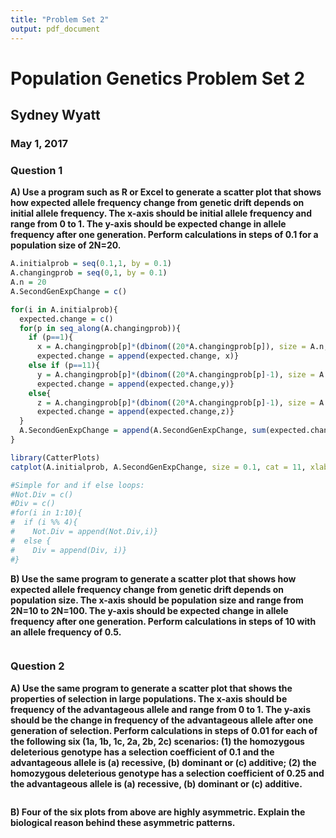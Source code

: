 ```yaml
---
title: "Problem Set 2"
output: pdf_document
---
```

# Population Genetics Problem Set 2  
## Sydney Wyatt  
### May 1, 2017  

### Question 1

**A) Use a program such as R or Excel to generate a scatter plot that shows how expected allele frequency change from genetic drift depends on initial allele frequency. The x-axis should be initial allele frequency and range from 0 to 1. The y-axis should be expected change in allele frequency after one generation. Perform calculations in steps of 0.1 for a population size of 2N=20.**  
```r
A.initialprob = seq(0.1,1, by = 0.1)
A.changingprob = seq(0,1, by = 0.1)
A.n = 20
A.SecondGenExpChange = c()

for(i in A.initialprob){
  expected.change = c()
  for(p in seq_along(A.changingprob)){
    if (p==1){
      x = A.changingprob[p]*(dbinom((20*A.changingprob[p]), size = A.n, prob = i) + dbinom((20*A.changingprob[p]+1), size = A.n, prob = i))
      expected.change = append(expected.change, x)}
    else if (p==11){
      y = A.changingprob[p]*(dbinom((20*A.changingprob[p]-1), size = A.n, prob = i) + dbinom((20*A.changingprob[p]), size = A.n, prob = i))
      expected.change = append(expected.change,y)}
    else{
      z = A.changingprob[p]*(dbinom((20*A.changingprob[p]-1), size = A.n, prob = i) + dbinom((20*A.changingprob[p]+1), size = A.n, prob = i))  
      expected.change = append(expected.change,z)}
  }
  A.SecondGenExpChange = append(A.SecondGenExpChange, sum(expected.change))
}

library(CatterPlots)
catplot(A.initialprob, A.SecondGenExpChange, size = 0.1, cat = 11, xlab = "Initial Allele Frequency", ylab = "New Allele Frequency", main = "Expected Change in Allele Frequency After One Generation")

#Simple for and if else loops:
#Not.Div = c()
#Div = c()
#for(i in 1:10){
#  if (i %% 4){
#    Not.Div = append(Not.Div,i)}
#  else {
#    Div = append(Div, i)}
#}
```


**B) Use the same program to generate a scatter plot that shows how expected allele frequency change from genetic drift depends on population size. The x-axis should be population size and range from 2N=10 to 2N=100. The y-axis should be expected change in allele frequency after one generation. Perform calculations in steps of 10 with an allele frequency of 0.5.**  
```r

```


### Question 2  

**A) Use the same program to generate a scatter plot that shows the properties of selection in large populations. The x-axis should be frequency of the advantageous allele and range from 0 to 1. The y-axis should be the change in frequency of the advantageous allele after one generation of selection. Perform calculations in steps of 0.01 for each of the following six (1a, 1b, 1c, 2a, 2b, 2c) scenarios: (1) the homozygous deleterious genotype has a selection coefficient of 0.1 and the advantageous allele is (a) recessive, (b) dominant or (c) additive; (2) the homozygous deleterious genotype has a selection coefficient of 0.25 and the advantageous allele is (a) recessive, (b) dominant or (c) additive.**  
```r

```


**B) Four of the six plots from above are highly asymmetric. Explain the biological reason behind these asymmetric patterns.**  
```r

```

